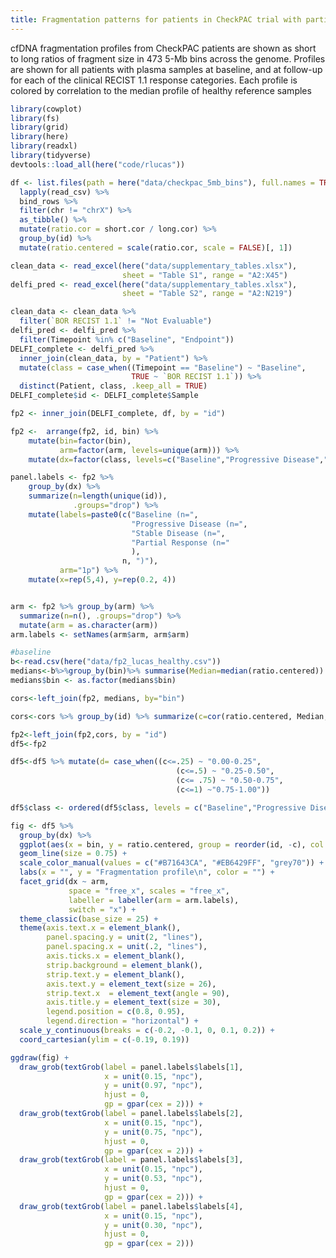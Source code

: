 ```yaml
---
title: Fragmentation patterns for patients in CheckPAC trial with partial response or stable disease are more closely correlated to healthy plasma
---
```



cfDNA fragmentation profiles from CheckPAC patients are shown as short to long ratios of fragment size in 473 5-Mb bins across the genome. Profiles are shown for all patients with plasma samples at baseline, and at follow-up for each of the clinical RECIST 1.1 response categories. Each profile is colored by correlation to the median profile of healthy reference samples


```r
library(cowplot)
library(fs)
library(grid)
library(here)
library(readxl)
library(tidyverse)
devtools::load_all(here("code/rlucas"))
```


```r
df <- list.files(path = here("data/checkpac_5mb_bins"), full.names = TRUE) %>%
  lapply(read_csv) %>%
  bind_rows %>%
  filter(chr != "chrX") %>%
  as_tibble() %>%
  mutate(ratio.cor = short.cor / long.cor) %>%
  group_by(id) %>%
  mutate(ratio.centered = scale(ratio.cor, scale = FALSE)[, 1])

clean_data <- read_excel(here("data/supplementary_tables.xlsx"),
                         sheet = "Table S1", range = "A2:X45")
delfi_pred <- read_excel(here("data/supplementary_tables.xlsx"),
                         sheet = "Table S2", range = "A2:N219")
```

```r
clean_data <- clean_data %>%
  filter(`BOR RECIST 1.1` != "Not Evaluable")
delfi_pred <- delfi_pred %>%
  filter(Timepoint %in% c("Baseline", "Endpoint"))
DELFI_complete <- delfi_pred %>%
  inner_join(clean_data, by = "Patient") %>%
  mutate(class = case_when((Timepoint == "Baseline") ~ "Baseline",
                           TRUE ~ `BOR RECIST 1.1`)) %>%
  distinct(Patient, class, .keep_all = TRUE)
DELFI_complete$id <- DELFI_complete$Sample

fp2 <- inner_join(DELFI_complete, df, by = "id")

fp2 <-  arrange(fp2, id, bin) %>%
    mutate(bin=factor(bin),
           arm=factor(arm, levels=unique(arm))) %>%
    mutate(dx=factor(class, levels=c("Baseline","Progressive Disease","Stable Disease","Partial Response")))

panel.labels <- fp2 %>%
    group_by(dx) %>%
    summarize(n=length(unique(id)),
              .groups="drop") %>%
    mutate(labels=paste0(c("Baseline (n=",
                           "Progressive Disease (n=",
                           "Stable Disease (n=", 
                           "Partial Response (n="
                           ),
                         n, ")"),
           arm="1p") %>%
    mutate(x=rep(5,4), y=rep(0.2, 4))


arm <- fp2 %>% group_by(arm) %>%
  summarize(n=n(), .groups="drop") %>%
  mutate(arm = as.character(arm))
arm.labels <- setNames(arm$arm, arm$arm)
```

```r
#baseline
b<-read.csv(here("data/fp2_lucas_healthy.csv"))
medians<-b%>%group_by(bin)%>% summarise(Median=median(ratio.centered))
medians$bin <- as.factor(medians$bin)

cors<-left_join(fp2, medians, by="bin")

cors<-cors %>% group_by(id) %>% summarize(c=cor(ratio.centered, Median, method="spearman"))

fp2<-left_join(fp2,cors, by = "id")
df5<-fp2

df5<-df5 %>% mutate(d= case_when((c<=.25) ~ "0.00-0.25",
                                     (c<=.5) ~ "0.25-0.50",
                                     (c<= .75) ~ "0.50-0.75",
                                     (c<=1) ~"0.75-1.00"))

df5$class <- ordered(df5$class, levels = c("Baseline","Progressive Disease" , "Stable Disease","Partial Response"))

```


```r
fig <- df5 %>%
  group_by(dx) %>%
  ggplot(aes(x = bin, y = ratio.centered, group = reorder(id, -c), col = d)) +
  geom_line(size = 0.75) +
  scale_color_manual(values = c("#B71643CA", "#EB6429FF", "grey70")) +
  labs(x = "", y = "Fragmentation profile\n", color = "") +
  facet_grid(dx ~ arm,
             space = "free_x", scales = "free_x",
             labeller = labeller(arm = arm.labels),
             switch = "x") +
  theme_classic(base_size = 25) +
  theme(axis.text.x = element_blank(),
        panel.spacing.y = unit(2, "lines"),
        panel.spacing.x = unit(.2, "lines"),
        axis.ticks.x = element_blank(),
        strip.background = element_blank(),
        strip.text.y = element_blank(),
        axis.text.y = element_text(size = 26),
        strip.text.x  = element_text(angle = 90),
        axis.title.y = element_text(size = 30),
        legend.position = c(0.8, 0.95),
        legend.direction = "horizontal") +
  scale_y_continuous(breaks = c(-0.2, -0.1, 0, 0.1, 0.2)) +
  coord_cartesian(ylim = c(-0.19, 0.19))

ggdraw(fig) +
  draw_grob(textGrob(label = panel.labels$labels[1],
                     x = unit(0.15, "npc"),
                     y = unit(0.97, "npc"),
                     hjust = 0,
                     gp = gpar(cex = 2))) +
  draw_grob(textGrob(label = panel.labels$labels[2],
                     x = unit(0.15, "npc"),
                     y = unit(0.75, "npc"),
                     hjust = 0,
                     gp = gpar(cex = 2))) +
  draw_grob(textGrob(label = panel.labels$labels[3],
                     x = unit(0.15, "npc"),
                     y = unit(0.53, "npc"),
                     hjust = 0,
                     gp = gpar(cex = 2))) +
  draw_grob(textGrob(label = panel.labels$labels[4],
                     x = unit(0.15, "npc"),
                     y = unit(0.30, "npc"),
                     hjust = 0,
                     gp = gpar(cex = 2)))
```
